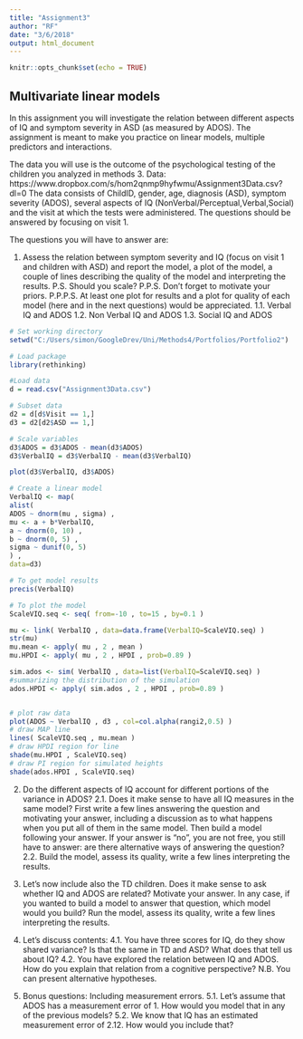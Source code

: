 ```yaml
---
title: "Assignment3"
author: "RF"
date: "3/6/2018"
output: html_document
---
```


```r
knitr::opts_chunk$set(echo = TRUE)
```

## Multivariate linear models

In this assignment you will investigate the relation between different aspects of IQ and symptom severity in ASD (as measured by ADOS). The assignment is meant to make you practice on linear models, multiple predictors and interactions.

The data you will use is the outcome of the psychological testing of the children you analyzed in methods 3.
Data: https://www.dropbox.com/s/hom2qnmp9hyfwmu/Assignment3Data.csv?dl=0
The data consists of ChildID, gender, age, diagnosis (ASD), symptom severity (ADOS), several aspects of IQ (NonVerbal/Perceptual,Verbal,Social) and the visit at which the tests were administered. The questions should be answered by focusing on visit 1.

The questions you will have to answer are:

1. Assess the relation between symptom severity and IQ (focus on visit 1 and children with ASD) and report the model, a plot of the model, a couple of lines describing the quality of the model and interpreting the results. P.S. Should you scale? P.P.S. Don't forget to motivate your priors. P.P.P.S. At least one plot for results and a plot for quality of each model (here and in the next questions) would be appreciated.
1.1. Verbal IQ and ADOS
1.2. Non Verbal IQ and ADOS
1.3. Social IQ and ADOS

```r
# Set working directory
setwd("C:/Users/simon/GoogleDrev/Uni/Methods4/Portfolios/Portfolio2")

# Load package
library(rethinking)

#Load data
d = read.csv("Assignment3Data.csv")

# Subset data
d2 = d[d$Visit == 1,]
d3 = d2[d2$ASD == 1,]

# Scale variables
d3$ADOS = d3$ADOS - mean(d3$ADOS)
d3$VerbalIQ = d3$VerbalIQ - mean(d3$VerbalIQ)

plot(d3$VerbalIQ, d3$ADOS)

# Create a linear model
VerbalIQ <- map(
alist(
ADOS ~ dnorm(mu , sigma) ,
mu <- a + b*VerbalIQ,
a ~ dnorm(0, 10) ,
b ~ dnorm(0, 5) ,
sigma ~ dunif(0, 5)
) ,
data=d3)

# To get model results
precis(VerbalIQ)

# To plot the model
ScaleVIQ.seq <- seq( from=-10 , to=15 , by=0.1 )

mu <- link( VerbalIQ , data=data.frame(VerbalIQ=ScaleVIQ.seq) )
str(mu)
mu.mean <- apply( mu , 2 , mean )
mu.HPDI <- apply( mu , 2 , HPDI , prob=0.89 )

sim.ados <- sim( VerbalIQ , data=list(VerbalIQ=ScaleVIQ.seq) )
#summarizing the distribution of the simulation
ados.HPDI <- apply( sim.ados , 2 , HPDI , prob=0.89 )


# plot raw data
plot(ADOS ~ VerbalIQ , d3 , col=col.alpha(rangi2,0.5) )
# draw MAP line
lines( ScaleVIQ.seq , mu.mean )
# draw HPDI region for line
shade(mu.HPDI , ScaleVIQ.seq)
# draw PI region for simulated heights
shade(ados.HPDI , ScaleVIQ.seq)
```


2. Do the different aspects of IQ account for different portions of the variance in ADOS? 
2.1. Does it make sense to have all IQ measures in the same model? First write a few lines answering the question and motivating your answer, including a discussion as to what happens when you put all of them in the same model. Then build a model following your answer. If your answer is "no", you are not free, you still have to answer: are there alternative ways of answering the question?
2.2. Build the model, assess its quality, write a few lines interpreting the results.

3. Let's now include also the TD children. Does it make sense to ask whether IQ and ADOS are related? Motivate your answer. In any case, if you wanted to build a model to answer that question, which model would you build? Run the model, assess its quality, write a few lines interpreting the results.

4. Let's discuss contents:
4.1. You have three scores for IQ, do they show shared variance? Is that the same in TD and ASD? What does that tell us about IQ?
4.2. You have explored the relation between IQ and ADOS. How do you explain that relation from a cognitive perspective? N.B. You can present alternative hypotheses.

5. Bonus questions: Including measurement errors. 
5.1. Let's assume that ADOS has a measurement error of 1. How would you model that in any of the previous models? 
5.2. We know that IQ has an estimated measurement error of 2.12. How would you include that? 

